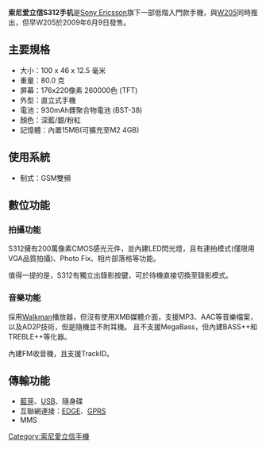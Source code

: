 {{unreferenced|time=2010-03-29T11:31:26+00:00}}
{{noteTA
|T=zh-hans:索尼爱立信 S312;zh-hk:Sony Ericsson S312;zh-cn:索尼爱立信 S312;zh-tw:Sony Ericsson S312;
}}
{{Infobox Mobile
| name = Sony Ericsson S312
| image = Sony Ericsson S312.JPG
| screen = 2英寸 176x220[[像素|像素]]，260,000色[[TFT|TFT]]彩屏
| ringtone = 支持[[MP3|MP3]]、[[MID|MID]]、[[AAC|AAC]]等格式
| memory = [[Memory_Stick|Memory Stick]] M2 記憶卡
| networks = [[GSM|GSM]]/[[GPRS|GPRS]]/[[EDGE|EDGE]]
| connectivity = [[藍芽|藍芽]]、[[USB|USB]] 2.0傳輸
| size = 100x46x12.5mm
| weight = 80[[克|克]]
}}
'''索尼爱立信S312手机'''是[[Sony_Ericsson|Sony Ericsson]]旗下一部低階入門款手機，與[[Sony_Ericsson_W205|W205]]同時推出，但早W205於2009年6月9日發售。


== 主要規格 ==
*大小：100 x 46 x 12.5 毫米 
*重量：80.0 克 
*屏幕：176x220像素 260000色 (TFT)
*外型：直立式手機
*電池：930mAh鋰聚合物電池 (BST-38)
*顏色：深藍/銀/粉紅
*記憶體：內置15MB(可擴充至M2 4GB)

== 使用系統 ==
*制式：GSM雙頻

==數位功能==
=== 拍攝功能 ===
S312擁有200萬像素CMOS感光元件，並內建LED閃光燈，且有連拍模式(僅限用VGA品質拍攝)、Photo Fix、相片部落格等功能。

值得一提的是，S312有獨立出錄影按鍵，可於待機直接切換至錄影模式。
=== 音樂功能 ===
採用[[Walkman|Walkman]]播放器，但沒有使用XMB媒體介面，支援MP3、AAC等音樂檔案，以及AD2P技術，但是隨機並不附耳機。
且不支援MegaBass，但內建BASS++和TREBLE++等化器。

內建FM收音機，且支援TrackID。

== 傳輸功能 ==
*[[藍芽|藍芽]]、[[USB|USB]]、隨身碟
*互聯網連接：[[EDGE|EDGE]]、[[GPRS|GPRS]]
*MMS


{{SEphones}}

[[Category:索尼愛立信手機|Category:索尼愛立信手機]]